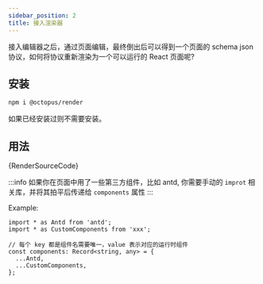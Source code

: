 ```yaml
---
sidebar_position: 2
title: 接入渲染器
---
```



接入编辑器之后，通过页面编辑，最终倒出后可以得到一个页面的 schema json 协议，如何将协议重新渲染为一个可以运行的 React 页面呢?

## 安装

```bash npm2yarn
npm i @octopus/render
```

如果已经安装过则不需要安装。

## 用法

<CodeBlock language="tsx" title="render.tsx" showLineNumbers>
  {RenderSourceCode}
</CodeBlock>

:::info
如果你在页面中用了一些第三方组件，比如 antd, 你需要手动的 `improt` 相关库，并将其拍平后传递给 `components` 属性
:::

Example:

```tsx
import * as Antd from 'antd';
import * as CustomComponents from 'xxx';

// 每个 key 都是组件名需要唯一，value 表示对应的运行时组件
const components: Record<string, any> = {
  ...Antd,
  ...CustomComponents,
};
```
